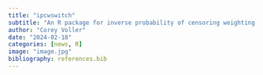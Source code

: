 ```yaml
---
title: "ipcwswitch"
subtitle: "An R package for inverse probability of censoring weighting with an application to switches in clinical trials"
author: "Corey Voller"
date: "2024-02-18"
categories: [news, R]
image: "image.jpg"
bibliography: references.bib
---
```

